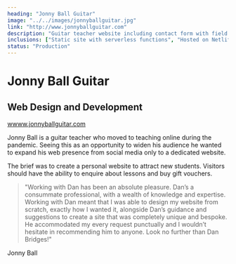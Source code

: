 ```yaml
---
heading: "Jonny Ball Guitar"
image: "../../images/jonnyballguitar.jpg"
link: "http://www.jonnyballguitar.com"
description: "Guitar teacher website including contact form with field validation, gift voucher purchase through Stripe checkout and MailChimp integration"
inclusions: ["Static site with serverless functions", "Hosted on Netlify", "Built with Gatsby, Tailwind and Netlify Functions", "Integrated with Stripe and MailChimp"]
status: "Production"
---
```


# Jonny Ball Guitar

## Web Design and Development

[wwww.jonnyballguitar.com](https://www.jonnyballguitar.com)

Jonny Ball is a guitar teacher who moved to teaching online during the pandemic. Seeing this as an opportunity to widen his audience he wanted to expand his web presence from social media only to a dedicated website.

The brief was to create a personal website to attract new students. Visitors should have the ability to enquire about lessons and buy gift vouchers.

<VideoJSPlayer source={GiftVoucherVideo} />

> "Working with Dan has been an absolute pleasure. Dan’s a consummate professional, with a wealth of knowledge and expertise. Working with Dan meant that I was able to design my website from scratch, exactly how I wanted it, alongside Dan’s guidance and suggestions to create a site that was completely unique and bespoke. He accommodated my every request punctually and I wouldn’t hesitate in recommending him to anyone. Look no further than Dan Bridges!"

Jonny Ball